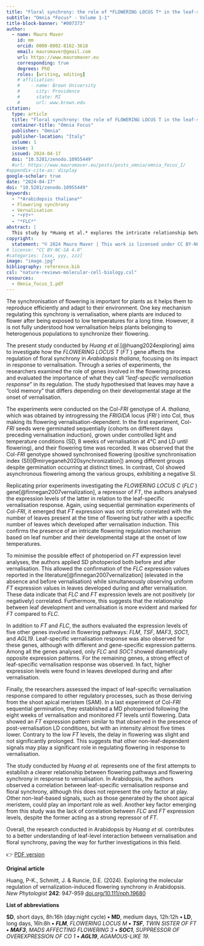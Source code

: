 ```yaml
---
title: "Floral synchrony: the role of *FLOWERING LOCUS T* in the leaf-specific vernalisation response in Arabidopsis"
subtitle: "Omnia *Focus* - Volume 1-1"
title-block-banner: "#007373"
author:
  - name: Mauro Maver
    id: mm
    orcid: 0000-0002-8162-3618
    email: mauromaver@gmail.com
    url: https://www.mauromaver.eu
    corresponding: true
    degrees: PhD
    roles: [writing, editing]
    # affiliation: 
    #    - name: Brown University
    #      city: Providence
    #      state: RI
    #      url: www.brown.edu
citation:
  type: article
  title: "Floral synchrony: the role of FLOWERING LOCUS T in the leaf-specific vernalisation response in Arabidopsis"
  container-title: "Omnia Focus"
  publisher: "Omnia"
  publisher-location: "Italy"
  volume: 1
  issue: 1
  issued: 2024-04-17
  doi: "10.5281/zenodo.10955449"
  #url: https://www.mauromaver.eu/posts/posts_omnia/omnia_focus_I/
#appendix-cite-as: display
google-scholar: true
date: "2024-04-17"
doi: "10.5281/zenodo.10955449"
keywords:
  - "*Arabidopsis thaliana*"
  - Flowering synchrony
  - Vernalisation
  - "*FT*"
  - "*FLC*"
abstract: |
  This study by *Huang et al.* explores the intricate relationship between vernalisation, leaf-specific responses, and flowering synchrony in *Arabidopsis thaliana*. They uncover how leaf development during vernalisation impacts the expression of key flowering genes, suggesting a complex interplay between leaf-based processes and meristem regulation in determining flowering timing.
copyright:
  statement: "© 2024 Mauro Maver | This work is licensed under CC BY-NC-SA 4.0"
# license: "CC BY-NC-SA 4.0"
#categories: [xxx, yyy, zzz]
image: "image.jpg"
bibliography: reference.bib
csl: "nature-reviews-molecular-cell-biology.csl"
resources: 
  - Omnia_focus_I.pdf
---
```


<!-- This study by Huang et al. explores the intricate relationship between vernalisation, leaf-specific responses, and flowering synchrony in Arabidopsis thaliana. They uncover how leaf development during vernalisation impacts the expression of key flowering genes, suggesting a complex interplay between leaf-based processes and meristem regulation in determining flowering timing. -->

::: drop-cap
The synchronisation of flowering is important for plants as it helps them to reproduce efficiently and adapt to their environment. One key mechanism regulating this synchrony is vernalisation, where plants are induced to flower after being exposed to low temperatures for a long time. However, it is not fully understood how vernalisation helps plants belonging to heterogenous populations to synchronize their flowering.
:::

<!-- <p class="drop-cap"></p> -->

<!-- <p><span class="first-letter">O</span>nce upon a time in a faraway land...<p> -->

<!-- <font style="font-family: Bell MT, sans-serif; font-size:55pt; font-style:regular; width: .85em; line-height: 53px; float: left; color: #7D3C98; border: solid #D5C5EC; padding-top: 5px; padding-bottom: 5px; padding-right: 5px; padding-left: 5px; margin-right: 5px; margin-bottom: -5px;">L</font>a fisiología -->

The present study conducted by *Huang et al.*[@huang2024exploring] aims to investigate how the *FLOWERING LOCUS T* (*FT* ) gene affects the regulation of floral synchrony in *Arabidopsis thaliana*, focusing on its impact in response to vernalisation. Through a series of experiments, the researchers examined the role of genes involved in the flowering process and evaluated the importance of what they call “*leaf-specific vernalisation response*” in its regulation. The study hypothesised that leaves may have a “cold memory” that differs depending on their developmental stage at the onset of vernalisation.

The experiments were conducted on the Col-*FRI* genotype of *A. thaliana*, which was obtained by introgressing the *FRIGIDA* locus (*FRI* ) into Col, thus making its flowering vernalisation-dependent. In the first experiment, Col-*FRI* seeds were germinated sequentially (cohorts on different days preceding vernalisation induction), grown under controlled light and temperature conditions (SD, 8 weeks of vernalisation at 4°C and LD until flowering), and their flowering time was recorded. It was observed that the Col-*FRI* genotype showed synchronised flowering (positive synchronisation index (SI)[@miryeganeh2020synchronization]) among different groups despite germination occurring at distinct times. In contrast, Col showed asynchronous flowering among the various groups, exhibiting a negative SI.

Replicating prior experiments investigating the *FLOWERING LOCUS C* (*FLC* ) gene[@finnegan2007vernalization], a repressor of *FT*, the authors analysed the expression levels of the latter in relation to the leaf-specific vernalisation response. Again, using sequential germination experiments of Col-*FRI*, it emerged that *FT* expression was not strictly correlated with the number of leaves present at the time of flowering but rather with a specific number of leaves which developed after vernalisation induction. This confirms the presence of an intricate flowering regulation mechanism based on leaf number and their developmental stage at the onset of low temperatures.

To minimise the possible effect of photoperiod on *FT* expression level analyses, the authors applied SD photoperiod both before and after vernalisation. This allowed the confirmation of the *FLC* expression values reported in the literature[@finnegan2007vernalization] (elevated in the absence and before vernalisation) while simultaneously observing uniform *FT* expression values in leaves developed during and after vernalisation. These data indicate that *FLC* and *FT* expression levels are not positively (or negatively) correlated. Furthermore, this suggests that the relationship between leaf development and vernalisation is more evident and marked for *FT* compared to *FLC*.

In addition to *FT* and *FLC*, the authors evaluated the expression levels of five other genes involved in flowering pathways: *FLM*, *TSF*, *MAF3*, *SOC1*, and *AGL19*. Leaf-specific vernalisation response was also observed for these genes, although with different and gene-specific expression patterns. Among all the genes analysed, only *FLC* and *SOC1* showed diametrically opposite expression patterns. For the remaining genes, a strong effect of leaf-specific vernalisation response was observed. In fact, higher expression levels were found in leaves developed during and after vernalisation.

Finally, the researchers assessed the impact of leaf-specific vernalisation response compared to other regulatory processes, such as those deriving from the shoot apical meristem (SAM). In a last experiment of Col-*FRI* sequential germination, they established a MD photoperiod following the eight weeks of vernalisation and monitored *FT* levels until flowering. Data showed an *FT* expression pattern similar to that observed in the presence of post-vernalisation LD conditions, but with an intensity almost five times lower. Contrary to the low *FT* levels, the delay in flowering was slight and not significantly prolonged. This suggests that other non-leaf-dependent signals may play a significant role in regulating flowering in response to vernalisation.

The study conducted by *Huang et al.* represents one of the first attempts to establish a clearer relationship between flowering pathways and flowering synchrony in response to vernalisation. In Arabidopsis, the authors observed a correlation between leaf-specific vernalisation response and floral synchrony, although this does not represent the only factor at play. Other non-leaf-based signals, such as those generated by the shoot apical meristem, could play an important role as well. Another key factor emerging from this study was the lack of correlation between *FLC* and *FT* expression levels, despite the former acting as a strong repressor of *FT*.

Overall, the research conducted in Arabidopsis by *Huang et al.* contributes to a better understanding of leaf-level interaction between vernalisation and floral synchrony, paving the way for further investigations in this field.

👉 [PDF version](Omnia_focus_I.pdf "Here you can download the PDF version")

::: {.callout-note appearance="minimal"}
**Original article**

Huang, P-K., Schmitt, J. & Runcie, D.E. (2024). Exploring the molecular regulation of vernalization-induced flowering synchrony in Arabidopsis. *New Phytologist* **242**: 947-959 [doi.org/10.111/nph.19680](https://doi.org/10.1111/nph.19680)

**List of abbreviations**

**SD**, short days, 8h:16h (day:night cycle) **•** **MD**, medium days, 12h:12h **•** **LD**, long days, 16h:8h **•** ***FLM***, *FLOWERING LOCUS M* **•** ***TSF***, *TWIN SISTER OF FT* **•** ***MAF3***, *MADS AFFECTING FLOWERING 3* **•** ***SOC1***, *SUPPRESSOR OF OVEREXPRESSION OF CO 1* **•** ***AGL19***, *AGAMOUS-LIKE 19*.
:::

